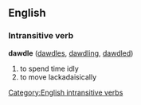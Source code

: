 == English ==
=== Intransitive verb ===
[[Category:English intransitive verbs]]
'''dawdle''' ([[dawdles]], [[dawdling]], [[dawdled]])
# to spend time idly
# to move lackadaisically